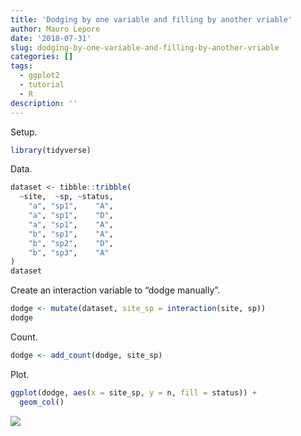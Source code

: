 ```yaml
---
title: 'Dodging by one variable and filling by another vriable'
author: Mauro Lepore
date: '2018-07-31'
slug: dodging-by-one-variable-and-filling-by-another-vriable
categories: []
tags:
  - ggplot2
  - tutorial
  - R
description: ''
---
```


Setup.

```r
library(tidyverse)
```

Data.

```r
dataset <- tibble::tribble(
  ~site,  ~sp, ~status,
    "a", "sp1",    "A",
    "a", "sp1",    "D",
    "a", "sp1",    "A",
    "b", "sp1",    "A",
    "b", "sp2",    "D",
    "b", "sp3",    "A"
)
dataset
```

Create an interaction variable to "dodge manually".

```r
dodge <- mutate(dataset, site_sp = interaction(site, sp))
dodge
```

Count.

```r
dodge <- add_count(dodge, site_sp)
```

Plot.

```R
ggplot(dodge, aes(x = site_sp, y = n, fill = status)) +
  geom_col()
```

![](https://i.imgur.com/9IHNlyx.png)
